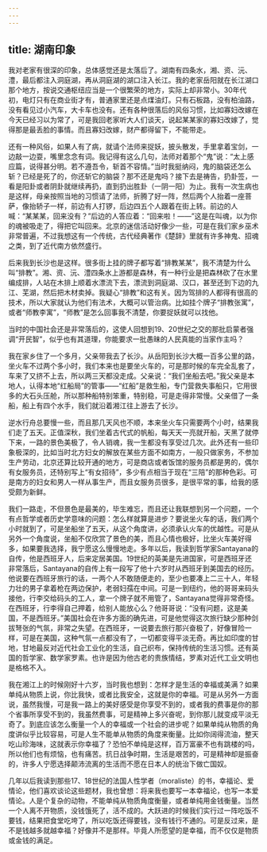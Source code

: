 ```yaml
---
---
---
```

title: 湖南印象
---




我对老家有很深的印象，总体感觉还是太落后了。湖南有四条水，湘、资、沅、澧，最后都注入洞庭湖，再从洞庭湖的湖口注入长江。我的老家岳阳就在长江湖口那个地方，按说交通枢纽应当是一个很繁荣的地方，实际上却非常小。30年代初，电灯只有在商业街才有，普通家里还是点煤油灯。只有石板路，没有柏油路，没有看见过小汽车，大卡车也没有。还有各种很落后的风俗习惯，比如寡妇改嫁在今天已经习以为常了，可是我回老家听大人们谈天，说起某某家的寡妇改嫁了，觉得那是最丢脸的事情。而且寡妇改嫁，财产都得留下，不能带走。

还有一种风俗，如果人有了病，就请个法师来捉妖，披头散发，手里拿着宝剑，一边敲一边耍，嘴里念念有词。我记得有这么几句，法师对着那个“鬼”说：“太上感应篇，说得甚分明。若不遵吾令，斩首不容情。”当时我挺纳闷，鬼的脑袋还怎么斩？已经是死了的，你还斩它的脑袋？那不还是鬼吗？接下去是祷告，扔卦签，一看是阳卦或者阴卦就继续再扔，直到扔出胜卦（一阴一阳）为止。我有一次生病也是这样，母亲按照当地的习惯请了法师，折腾了好一阵，然后两个人抬着一座菩萨，像抬轿子一样，前边有人打锣，后边四五个人跟着在街上转。前边的人喊：“某某某，回来没有？”后边的人答应着：“回来啦！——”这是在叫魂，以为你的魂被吸走了，得把它叫回来。北京的迷信活动好像少一些，可是在我们家乡巫术非常普遍，不过我想这有一个传统，古代经典著作《楚辞》里就有许多神鬼、招魂之类，到了近代南方依然盛行。

后来我到长沙也是这样。很多街上挂的牌子都写着“排教某某”，我不清楚为什么叫“排教”。湘、资、沅、澧四条水上游都是森林，有一种行业是把森林砍了在水里编成排，人站在木排上顺着水漂流下去，漂流到洞庭湖、汉口，甚至还到下边的九江、芜湖，然后把木材卖掉。我疑心“排教”和这有关。因为驾排的人都得有很高的技术，所以大家就认为他们有法术，大概可以管治病。比如挂个牌子“排教张寓”，或者“师教李寓”，“师教”是怎么回事我不清楚，你要捉妖就可以找他。

当时的中国社会还是非常落后的，这使人回想到19、20世纪之交的那批启蒙者强调“开民智”，似乎也有其道理，你能要求一批愚昧的人民真能的当家作主吗？



我在家乡住了一个多月，父亲带我去了长沙。从岳阳到长沙大概一百多公里的路，坐火车不过两个多小时，我们本来也是要坐火车的，可是那时候的车完全乱套了，车来了又挤不上去，所以两三天都没走成。父亲说：“我们坐船去吧。”我父亲是本地人，认得本地“红船局”的管事——“红船”是救生船，专门营救失事船只，它用很多的大石头压舱，所以那种船特别笨重，特别稳，可是走得非常慢。父亲借了一条船，船上有四个水手，我们就沿着湘江往上游去了长沙。

逆水行舟总要慢一些，而且那几天风也不顺，本来坐火车只需要两个小时，结果我们走了五天。正值深秋，我们坐着古代式的帆船，每天天一亮就开船，天黑了就停下来，一路的景色美极了，令人销魂，我一生都没有享受过几次。此外还有一些印象极深的，比如当时北方妇女的解放在某些方面不如南方，一般只做家务，不参加生产劳动，北京还算比较开通的地方，可是商店或者饭馆的服务员都是男的，偶尔有女服务员，还特别写上“有女招待”，多少有点相当于现在“三陪”的那种色彩。可是南方的妇女和男人一样从事生产，而且女服务员很多，是很平常的事，给我的感受颇为新鲜。

我们一路走，不但景色是最美的，毕生难忘，而且还让我联想到另一个问题，一个有点哲学或者历史学意味的问题：怎么样就算是进步？要说坐火车的话，我们两个小时就到了，可是坐船坐了五天，从这个角度讲，必须承认火车的优越性。可是从另外一个角度说，坐船不仅欣赏了景色的美，而且心情也极好，比坐火车美好得多，如果要我选择，我宁愿这么慢慢地走。多年以后，我读到哲学家Santayana的自传，他是西班牙人，后来定居美国。19世纪的英美是先进国家，可是西班牙还非常落后，Santayana的自传上有一段写了他十六岁时从西班牙到美国去的经历。他说要在西班牙旅行的话，一两个人不敢随便走的，至少也要凑上二三十人，年轻力壮的男子拿着枪在两边保护，老弱妇孺在中间。可是一到纽约，他的哥哥来码头接他，行李交给码头的工人，拿一个牌子就不用管了，Santayana觉得非常奇怪。在西班牙，行李得自己押着，给别人能放心么？他哥哥说：“没有问题，这是美国，不是西班牙。”美国社会在许多方面的确先进，可是他觉得这次旅行缺少那种剑拔弩张的气氛，非常之失望。在西班牙，一说要去旅行那兴奋极了，好像冒险一样，可是在美国，这种气氛一点都没有了，一切都变得平淡无奇。再比如印度的甘地，甘地最反对近代社会工业化的生活，自己织布，保持传统的生活习惯。还有英国的哲学家、数学家罗素。也许是因为他古老的贵族情结，罗素对近代工业文明也是格格不入。

我在湘江上的时候刚好十六岁，当时我也想到：怎样才是生活的幸福或美满？如果单纯从物质上说，你比我快，或者比我安全，这就是你的幸福。可是从另外一方面说，虽然我慢，可是我一路上的美好感受是你享受不到的，或者我的费事是你的那个省事所享受不到的，我虽然费事，可是精神上多兴奋呢，到你那儿就变成平淡无奇了。到底应该怎么衡量一个人的幸福或一个社会的进步呢？如果单纯从物质的角度讲似乎比较容易，可是人生不能单从物质的角度来衡量。比如你阔得流油，整天吃山珍海味，这就表示你幸福了？恐怕不单纯是这样，百万富豪不也有跳楼的吗，所以他们也有烦恼，也有痛苦。抗日战争时期，生活是艰苦的，可是精神却是振奋的，许多人宁愿选择颠沛流离的生活而不愿在日本人的统治下做亡国奴。

几年以后我读到那些17、18世纪的法国人性学者（moraliste）的书，幸福论、爱情论，他们喜欢谈论这些题材，我也曾想：将来我也要写一本幸福论，也写一本爱情论。人是个复杂的动物，不能单纯从物质角度衡量，或者单纯用金钱衡量。当然一个人离不开物质，没钱饿死了，活不成的。大跃进的时候我们实行过一阵吃饭不要钱，结果把食堂吃垮了，所以吃饭还得要钱，没有钱行不通的。可是反过来，是不是钱越多就越幸福？好像并不是那样。毕竟人所愿望的是幸福，而不仅仅是物质或金钱的满足。